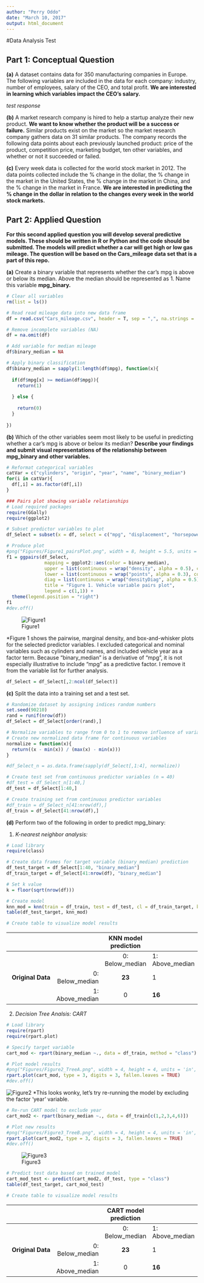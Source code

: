 ---
author: "Perry Oddo"
date: "March 10, 2017"
output: html_document
---
#Data Analysis Test

## Part 1: Conceptual Question
**(a)** A dataset contains data for 350 manufacturing companies in Europe. The following variables are included in the data for each company: industry, number of employees, salary of the CEO, and total profit. **We are interested in learning which variables impact the CEO's salary.**

*test response*
  
**(b)** A market research company is hired to help a startup analyze their new product. **We want to know whether the product will be a success or failure.** Similar products exist on the market so the market research company gathers data on 31 similar products. The company records the following data points about each previously launched product: price of the product, competition price, marketing budget, ten other variables, and whether or not it succeeded or failed.

**(c)** Every week data is collected for the world stock market in 2012. The data points collected include the % change in the dollar, the % change in the market in the United States, the % change in the market in China, and the % change in the market in France. **We are interested in predicting the % change in the dollar in relation to the changes every week in the world stock markets.**



## Part 2: Applied Question
**For this second applied question you will develop several predictive models. These should be written in R or Python and the code should be submitted. The models will predict whether a car will get high or low gas mileage. The question will be based on the Cars_mileage data set that is a part of this repo.**

**(a)** Create a binary variable that represents whether the car's mpg is above or below its median. Above the median should be represented as 1. Name this variable **mpg_binary.**

```{r}
# Clear all variables
rm(list = ls())

# Read read mileage data into new data frame
df = read.csv("Cars_mileage.csv", header = T, sep = ",", na.strings = '?')

# Remove incomplete variables (NA)
df = na.omit(df)

# Add variable for median mileage
df$binary_median = NA

# Apply binary classification
df$binary_median = sapply(1:length(df$mpg), function(x){
  
  if(df$mpg[x] >= median(df$mpg)){
    return(1)
    
  } else {
    
    return(0)
  }
  
})

```


**(b)** Which of the other variables seem most likely to be useful in predicting whether a car's mpg is above or below its median? **Describe your findings and submit visual representations of the relationship between mpg_binary and other variables.**

```{r, message=FALSE, warning=FALSE}
# Reformat categorical variables
catVar = c("cylinders", "origin", "year", "name", "binary_median")
for(i in catVar){
  df[,i] = as.factor(df[,i])
}

### Pairs plot showing variable relationships
# Load required packages
require(GGally)
require(ggplot2)

# Subset predictor variables to plot
df_Select = subset(x = df, select = c("mpg", "displacement", "horsepower", "weight", "acceleration", "year", "binary_median"))

# Produce plot
#png("Figures/Figure1_pairsPlot.png", width = 8, height = 5.5, units = 'in', res = 300)
f1 = ggpairs(df_Select,
              mapping = ggplot2::aes(color = binary_median),
              upper = list(continuous = wrap("density", alpha = 0.5), combo = "box"),
              lower = list(continuous = wrap("points", alpha = 0.3), combo = wrap("dot", alpha = 0.4)),
              diag = list(continuous = wrap("densityDiag", alpha = 0.5)),
              title = "Figure 1. Vehicle variable pairs plot",
              legend = c(1,1)) +
  theme(legend.position = "right") 
f1
#dev.off()
```
![Figure1](https://github.com/pcoddo/AzaveaTest/blob/master/Figures/Figure1_pairsPlot.png)

*Figure 1 shows the pairwise, marginal density, and box-and-whisker plots for the selected predictor variables. I excluded categorical and nominal variables such as cylinders and names, and included vehicle year as a factor term. Because "binary_median" is a derivative of "mpg", it is not especially illustrative to include "mpg" as a predictive factor. I remove it from the variable list for further analysis.

```{r}
df_Select = df_Select[,2:ncol(df_Select)]
```  

**(c)** Split the data into a training set and a test set.

```{r}
# Randomize dataset by assigning indices random numbers
set.seed(90210)
rand = runif(nrow(df))
df_Select = df_Select[order(rand),]

# Normalize variables to range from 0 to 1 to remove influence of variable ranges
# Create new normalized data frame for continuous variables
normalize = function(x){
  return((x - min(x)) / (max(x) - min(x)))
}

#df_Select_n = as.data.frame(sapply(df_Select[,1:4], normalize))

# Create test set from continuous predictor variables (n = 40)
#df_test = df_Select_n[1:40,]
df_test = df_Select[1:40,]

# Create training set from continuous predictor variables
#df_train = df_Select_n[41:nrow(df),]
df_train = df_Select[41:nrow(df),]
```

**(d)** Perform two of the following in order to predict mpg_binary:  

1. *K-nearest neighbor analysis:*
```{r, message=FALSE}
# Load library
require(class)

# Create data frames for target variable (binary_median) prediction
df_test_target = df_Select[1:40, "binary_median"]
df_train_target = df_Select[41:nrow(df), "binary_median"]

# Set k value
k = floor(sqrt(nrow(df)))

# Create model
knn_mod = knn(train = df_train, test = df_test, cl = df_train_target, k = k)
table(df_test_target, knn_mod)

# Create table to visualize model results
```
|                   |                 |        KNN model prediction       |
|------------------:|----------------:|:---------------:|-----------------|
|                   |                 | 0: Below_median | 1: Above_median |
| **Original Data** | 0: Below_median | **23**          | 1               |
|                   | 1: Above_median | 0               | **16**          |  


2. *Decision Tree Analsis: CART*
```{r, message=F}
# Load library
require(rpart)
require(rpart.plot)

# Specify target variable
cart_mod <- rpart(binary_median ~., data = df_train, method = "class")

# Plot model results
#png("Figures/Figure2_TreeA.png", width = 4, height = 4, units = 'in', res = 300)
rpart.plot(cart_mod, type = 3, digits = 3, fallen.leaves = TRUE)
#dev.off()
```
![Figure2](https://github.com/pcoddo/AzaveaTest/blob/master/Figures/Figure2_TreeA.png)
*This looks wonky, let's try re-running the model by excluding the factor 'year' variable.  

```{r}
# Re-run CART model to exclude year
cart_mod2 <- rpart(binary_median ~., data = df_train[c(1,2,3,4,6)])

# Plot new results
#png("Figures/Figure3_TreeB.png", width = 4, height = 4, units = 'in', res = 300)
rpart.plot(cart_mod2, type = 3, digits = 3, fallen.leaves = TRUE)
#dev.off()
```
![Figure3](https://github.com/pcoddo/AzaveaTest/blob/master/Figures/Figure3_TreeB.png)  
```{r}
# Predict test data based on trained model
cart_mod_test <- predict(cart_mod2, df_test, type = "class")
table(df_test_target, cart_mod_test)

# Create table to visualize model results
```
|                   |                 |       CART model prediction       |
|------------------:|----------------:|:---------------:|-----------------|
|                   |                 | 0: Below_median | 1: Above_median |
| **Original Data** | 0: Below_median | **23**          | 1               |
|                   | 1: Above_median | 0               | **16**          |  